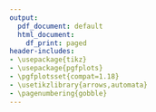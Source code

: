 ```yaml
---
output:
  pdf_document: default
  html_document:
    df_print: paged
header-includes:
- \usepackage{tikz}
- \usepackage{pgfplots}
- \pgfplotsset{compat=1.18}
- \usetikzlibrary{arrows,automata}
- \pagenumbering{gobble}
---
```


## 

```{=tex}
\begin{tikzpicture}[>=stealth',shorten >=1pt,auto,node distance=4cm]
    \node[state] (D)                {D};
    \node[state] (A) [above of = D] {A};
    \node[state] (W) [right of = A] {W};
    \node[state] (N) [left of = A] {N};

    \path[->] (N) edge [bend left = 60] node {$\phi^{N}\psi^{NA}$} (A)
              (A) edge [bend left = 60] node {$\phi^{A}\psi^{AW}$} (W)
              (N) edge [bend left = 90] node {$\phi^{N}\psi^{NW}$} (W)
              (W) edge [bend left = 30] node {$\phi^{W}\psi^{WA}$} (A)
              (W) edge node {$1-\phi^{W}$} (D)
              (N) edge node {$1-\phi^{N}$} (D)
              (A) edge node {$1-\phi^{A}$} (D);
    \path (A) edge [anchor=center,loop left] node {$\phi^{A}(1-\psi^{AW})$} (A)
          (W) edge [anchor=center,loop right] node {$\phi^{W}(1-\psi^{WA})$} (W)
          (N) edge [anchor=center,loop left] node {$\phi^{N}(1-\psi^{NA})(1-\psi^{NW})$} (N)
          (D) edge [anchor=center,loop below] node {$1$} (D);
\end{tikzpicture}
```
```{=tex}
\begin{tikzpicture}[>=stealth',shorten >=1pt,auto,node distance=4cm]
    \node[state] (Dead)                {Dead};
    \node[state] (Alive) [left of = Dead] {Alive};
    \path[->] (Alive) edge node {$1-\phi_{j,t-1}$} (Dead);
    \path (Alive) edge [anchor=center,loop left] node {$\phi_{j,t-1}$} (Alive)
          (Dead) edge [anchor=center,loop right] node {$1$} (Dead);

\end{tikzpicture}
```
